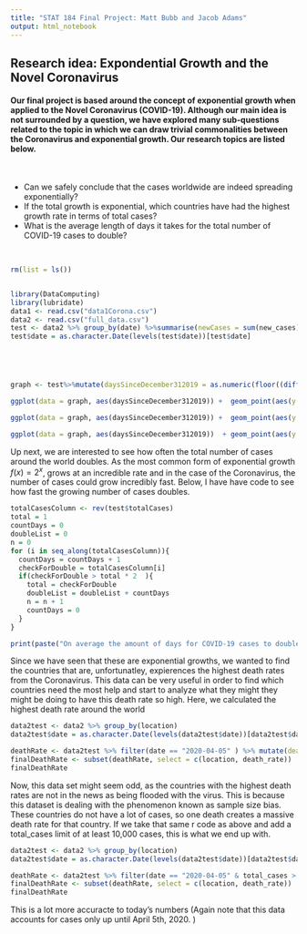 ```yaml
---
title: "STAT 184 Final Project: Matt Bubb and Jacob Adams"
output: html_notebook
---
```

## Research idea: Expondential Growth and the Novel Coronavirus

#### Our final project is based around the concept of exponential growth when applied to the Novel Coronavirus (COVID-19). Although our main idea is not surrounded by a question, we have explored many sub-questions related to the topic in which we can draw trivial commonalities between the Coronavirus and exponential growth. Our research topics are listed below.  
<br/>

- Can we safely conclude that the cases worldwide are indeed spreading exponentially?
- If the total growth is exponential, which countries have had the highest growth rate in terms of total cases? 
- What is the average length of days it takes for the total number of COVID-19 cases to double?

<br/> 


```r
rm(list = ls())


library(DataComputing)
library(lubridate)
data1 <- read.csv("data1Corona.csv")
data2 <- read.csv("full_data.csv")
test <- data2 %>% group_by(date) %>%summarise(newCases = sum(new_cases),totalDeaths = sum(total_deaths) ,newDeaths = sum(new_deaths), totalCases = sum(total_cases)) %>% arrange(desc(date)) 
test$date = as.character.Date(levels(test$date))[test$date]





graph <- test%>%mutate(daysSinceDecember312019 = as.numeric(floor((difftime(test$date, min(test$date))/86400 )) ))

```





```r
ggplot(data = graph, aes(daysSinceDecember312019)) +  geom_point(aes(y = newCases, color = "New Cases")) + geom_point(aes(y = newDeaths, color = "New Deaths")) +geom_point(aes(y = totalDeaths, color = "Total Deaths")) +geom_point(aes(y = totalCases, color = "Total Cases"))
```

```r
ggplot(data = graph, aes(daysSinceDecember312019)) +  geom_point(aes(y = newCases, color = "New Cases")) + geom_point(aes(y = newDeaths, color = "New Deaths")) +geom_point(aes(y = totalDeaths, color = "Total Deaths")) 
```

```r
ggplot(data = graph, aes(daysSinceDecember312019))  + geom_point(aes(y = newDeaths, color = "New Deaths")) +geom_point(aes(y = totalDeaths, color = "Total Deaths")) 

```





Up next, we are interested to see how often the total number of cases around the world doubles. As the most common form of exponential growth $f(x) = 2^x$, grows at an incredible rate and in the case of the Coronavirus, the number of cases could grow incredibly fast. Below, I have have code to see how fast the growing number of cases doubles. 


```r




totalCasesColumn <- rev(test$totalCases)
total = 1
countDays = 0
doubleList = 0
n = 0
for (i in seq_along(totalCasesColumn)){
  countDays = countDays + 1
  checkForDouble = totalCasesColumn[i]
  if(checkForDouble > total * 2  ){
    total = checkForDouble
    doubleList = doubleList + countDays
    n = n + 1
    countDays = 0
  }
}

print(paste("On average the amount of days for COVID-19 cases to double is:", floor(doubleList / n)))

```



Since we have seen that these are exponential growths, we wanted to find the countries that are, unfortunatley, expierences the highest death rates from the Coronavirus. This data can be very useful in order to find which countries need the most help and start to analyze what they might they might be doing to have this death rate so high. Here, we calculated the highest death rate around the world

```r
data2test <- data2 %>% group_by(location) 
data2test$date = as.character.Date(levels(data2test$date))[data2test$date]

deathRate <- data2test %>% filter(date == "2020-04-05" ) %>% mutate(death_rate = (total_deaths/total_cases)*100)%>%arrange(desc(death_rate))
finalDeathRate <- subset(deathRate, select = c(location, death_rate))
finalDeathRate
```

Now, this data set might seem odd, as the countries with the highest death rates are not in the news as being flooded with the virus. This is because this dataset is dealing with the phenomenon known as sample size bias. These countries do not have a lot of cases, so one death creates a massive death rate for that country. If we take that same r code as above and add a total_cases limit of at least 10,000 cases, this is what we end up with. 

```r
data2test <- data2 %>% group_by(location) 
data2test$date = as.character.Date(levels(data2test$date))[data2test$date]

deathRate <- data2test %>% filter(date == "2020-04-05" & total_cases > 10000 ) %>% mutate(death_rate = (total_deaths/total_cases)*100)%>%arrange(desc(death_rate))
finalDeathRate <- subset(deathRate, select = c(location, death_rate))
finalDeathRate
```

This is a lot more accuracte to today's numbers (Again note that this data accounts for cases only up until April 5th, 2020. )